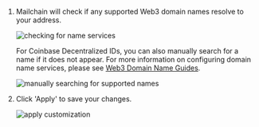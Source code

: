 1.  Mailchain will check if any supported Web3 domain names resolve to your address.

    <img
    	className="guides-image-small"
    	alt="checking for name services"
    	src="/img/user/guides/getting-started/img-register-a-wallet/checking-name-services.png"
    />

    For Coinbase Decentralized IDs, you can also manually search for a name if it does not appear. For more information on configuring domain name services, please see [Web3 Domain Name Guides](/user/guides/wallets-and-identities/).

    <img
    	className="guides-image"
    	alt="manually searching for supported names"
    	src="/img/user/guides/getting-started/img-register-a-wallet/manual-search-name-services.png"
    />

1.  Click 'Apply' to save your changes.

    <img
    	className="guides-image"
    	alt="apply customization"
    	src="/img/user/guides/getting-started/img-register-a-wallet/apply-customization-coinbase.png"
    />
